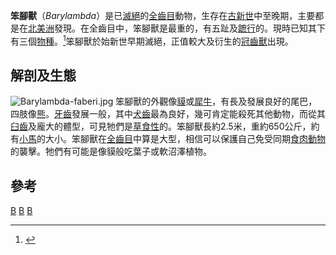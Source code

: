 {{Automatic taxobox
| taxon = Barylambda
| authority = Patterson, 1937
| name = 笨腳獸屬
| fossil_range = 中[[古新世|古新世]]-早[[始新世|始新世]]<br>~{{fossilrange|60|50}}
| image = FMNH Barylamda.jpg
| image_caption = 笨腳獸（''B. faberi''）全身骨架，[[菲爾德自然史博物館|菲爾德自然史博物館]]
| subdivision_ranks = [[種|種]]
| subdivision =
* †''B. churchilli'' <small>Gingerich & Childress 1983</small>
* †''B. faberi'' <small>Patterson 1933</small>
* †''B. jackwilsoni'' <small>Schiebout 1974</small>
}}

'''笨腳獸'''（''Barylambda''）是已[[滅絕|滅絕]]的[[全齒目|全齒目]]動物，生存在[[古新世|古新世]]中至晚期，主要都是在[[北美洲|北美洲]]發現。在全齒目中，笨腳獸是最重的，有五趾及[[蹠行|蹠行]]的。現時已知其下有三個[[物種|物種]]。<ref name=gingerich1983>{{Cite book en|author=Gingerich, P.D.& C.G Childress Jr|year=1983|title=''Barylambda churchilli'', a new species of Pantolambdidae (Mammalia, Pantodonta) from the Late Paleocene of Western North America|publisher==Museum of Paleontology, The University of Michigan|url=http://hdl.handle.net/2027.42/48516}}</ref>笨腳獸於始新世早期滅絕，正值較大及衍生的[[冠齒獸|冠齒獸]]出現。

==解剖及生態==
[[File:Barylambda-faberi.jpg|thumb]]
笨腳獸的外觀像[[貘|貘]]或[[犀牛|犀牛]]，有長及發展良好的尾巴，四肢像[[熊|熊]]。[[牙齒|牙齒]]發展一般，其中[[犬齒|犬齒]]最為良好，幾可肯定能殺死其他動物，而從其[[臼齒|臼齒]]及龐大的體型，可見牠們是[[草食性|草食性]]的。笨腳獸長約2.5米，重約650公斤，約有[[小馬|小馬]]的大小。笨腳獸在[[全齒目|全齒目]]中算是大型，相信可以保護自己免受同期[[食肉動物|食肉動物]]的襲擊。牠們有可能是像貘般吃葉子或軟沼澤植物。

==參考==
{{reflist}}
{{真獸下綱|P.}}
{{Taxonbar|from=Q791059}}

[[Category:笨腳獸屬|B]]
[[Category:古新世哺乳類|B]]
[[Category:1937年描述的分类群|B]]